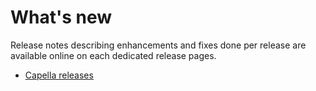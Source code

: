 = What's new =

Release notes describing enhancements and fixes done per release are available online on each dedicated release pages.

* [https://github.com/eclipse-capella/capella/releases Capella releases]
